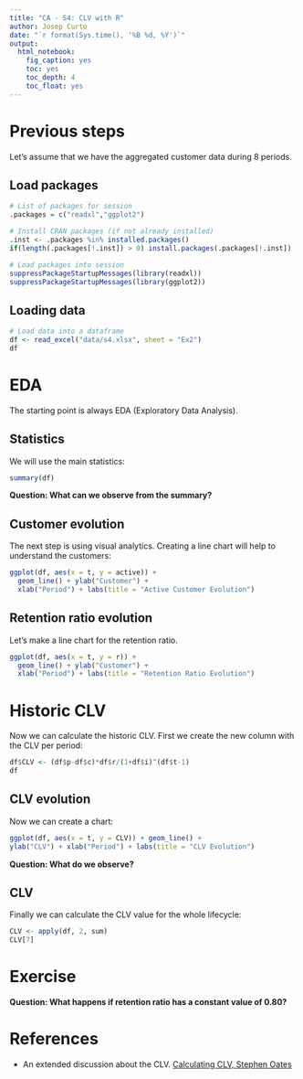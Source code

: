 ```yaml
---
title: "CA - S4: CLV with R"
author: Josep Curto
date: "`r format(Sys.time(), '%B %d, %Y')`"
output: 
  html_notebook: 
    fig_caption: yes
    toc: yes
    toc_depth: 4
    toc_float: yes
---
```


# Previous steps

Let's assume that we have the aggregated customer data during 8 periods.

## Load packages

```r
# List of packages for session
.packages = c("readxl","ggplot2")

# Install CRAN packages (if not already installed)
.inst <- .packages %in% installed.packages()
if(length(.packages[!.inst]) > 0) install.packages(.packages[!.inst])

# Load packages into session 
suppressPackageStartupMessages(library(readxl))
suppressPackageStartupMessages(library(ggplot2))
```

## Loading data

```r
# Load data into a dataframe
df <- read_excel("data/s4.xlsx", sheet = "Ex2")
df
```

# EDA

The starting point is always EDA (Exploratory Data Analysis).

## Statistics

We will use the main statistics:

```r
summary(df)
```

**Question: What can we observe from the summary?**

## Customer evolution

The next step is using visual analytics. Creating a line chart will help to understand the customers:

```r
ggplot(df, aes(x = t, y = active)) +
  geom_line() + ylab("Customer") + 
  xlab("Period") + labs(title = "Active Customer Evolution")
```

## Retention ratio evolution

Let's make a line chart for the retention ratio.

```r
ggplot(df, aes(x = t, y = r)) +
  geom_line() + ylab("Customer") + 
  xlab("Period") + labs(title = "Retention Ratio Evolution")
```

# Historic CLV

Now we can calculate the historic CLV. First we create the new column with the CLV per period:

```r
df$CLV <- (df$p-df$c)*df$r/(1+df$i)^(df$t-1)
df
```

##  CLV evolution

Now we can create a chart:

```r
ggplot(df, aes(x = t, y = CLV)) + geom_line() +
ylab("CLV") + xlab("Period") + labs(title = "CLV Evolution")
```

**Question: What do we observe?**

## CLV

Finally we can calculate the CLV value for the whole lifecycle:

```r
CLV <- apply(df, 2, sum)
CLV[7]
```

# Exercise

**Question: What happens if retention ratio has a constant value of 0.80?**

# References

 - An extended discussion about the CLV. [Calculating CLV, Stephen Oates](https://srepho.github.io/CLV/CLV)